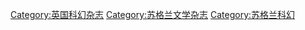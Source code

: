 [[Category:英国科幻杂志|Category:英国科幻杂志]]
[[Category:苏格兰文学杂志|Category:苏格兰文学杂志]]
[[Category:苏格兰科幻|Category:苏格兰科幻]]